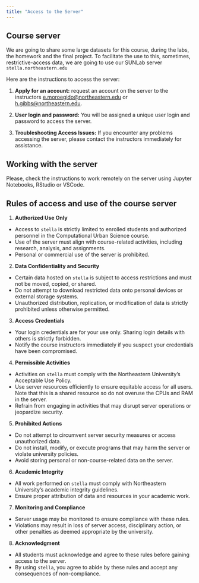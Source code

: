 ```yaml
---
title: "Access to the Server"
---
```


## Course server

We are going to share some large datasets for this course, during the labs, the homework and the final project. To facilitate the use to this, sometimes, restrictive-access data, we are going to use our SUNLab server `stella.northeastern.edu`

Here are the instructions to access the server:

1.  **Apply for an account:** request an account on the server to the instructors [e.moroegido\@northeastern.edu](mailto:e.moroegido@northeastern.edu) or [h.gibbs\@northeastern.edu](mailto:h.gibbs@northeastern.edu).

2.  **User login and password:** You will be assigned a unique user login and password to access the server.

3.  **Troubleshooting Access Issues:** If you encounter any problems accessing the server, please contact the instructors immediately for assistance.

## Working with the server

Please, check the instructions to work remotely on the server using Jupyter Notebooks, RStudio or VSCode.

## Rules of access and use of the course server

1.  **Authorized Use Only**

-   Access to `stella` is strictly limited to enrolled students and authorized personnel in the Computational Urban Science course.
-   Use of the server must align with course-related activities, including research, analysis, and assignments.
-   Personal or commercial use of the server is prohibited.

2.  **Data Confidentiality and Security**

-   Certain data hosted on `stella` is subject to access restrictions and must not be moved, copied, or shared.
-   Do not attempt to download restricted data onto personal devices or external storage systems.
-   Unauthorized distribution, replication, or modification of data is strictly prohibited unless otherwise permitted.

3.  **Access Credentials**

-   Your login credentials are for your use only. Sharing login details with others is strictly forbidden.
-   Notify the course instructors immediately if you suspect your credentials have been compromised.

4.  **Permissible Activities**

-   Activities on `stella` must comply with the Northeastern University’s Acceptable Use Policy.
-   Use server resources efficiently to ensure equitable access for all users. Note that this is a shared resource so do not overuse the CPUs and RAM in the server.
-   Refrain from engaging in activities that may disrupt server operations or jeopardize security.

5.  **Prohibited Actions**

-   Do not attempt to circumvent server security measures or access unauthorized data.
-   Do not install, modify, or execute programs that may harm the server or violate university policies.
-   Avoid storing personal or non-course-related data on the server.

6.  **Academic Integrity**

-   All work performed on `stella` must comply with Northeastern University’s academic integrity guidelines.
-   Ensure proper attribution of data and resources in your academic work.

7.  **Monitoring and Compliance**

-   Server usage may be monitored to ensure compliance with these rules.
-   Violations may result in loss of server access, disciplinary action, or other penalties as deemed appropriate by the university.

8.  **Acknowledgment**

-   All students must acknowledge and agree to these rules before gaining access to the server.
-   By using `stella`, you agree to abide by these rules and accept any consequences of non-compliance.
